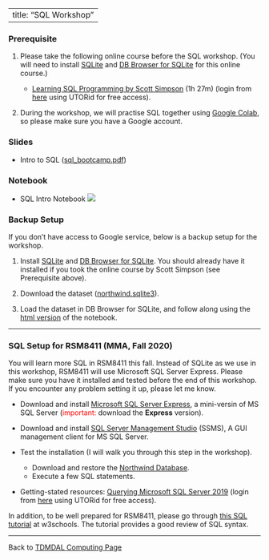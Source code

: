<style>
ol ul {
    margin-bottom: 10px;
}
</style>

---
title: "SQL Workshop"
---

### Prerequisite

1. Please take the following online course before the SQL workshop. (You will need to install [SQLite](https://www.sqlite.org/index.html){target="_blank"} and [DB Browser for SQLite](https://sqlitebrowser.org/){target="_blank"} for this online course.)

    * [Learning SQL Programming by Scott Simpson](https://www.linkedin.com/learning/learning-sql-programming){target="_blank"} (1h 27m) (login from [here](https://onesearch.library.utoronto.ca/linkit/lyndacom-online-courses){target="_blank"} using UTORid for free access).

2. During the workshop, we will practise SQL together using [Google Colab](https://colab.research.google.com/){target="_blank"}, so please make sure you have a Google account.

### Slides

* Intro to SQL ([sql_bootcamp.pdf](sql_bootcamp.pdf))

### Notebook

* SQL Intro Notebook [![](colab-badge.svg)](https://colab.research.google.com/github/tdmdal/mma-sql/blob/master/docs/SQL_Intro_Sqlite.ipynb)

### Backup Setup

If you don't have access to Google service, below is a backup setup for the workshop.

1. Install [SQLite](https://www.sqlite.org/index.html){target="_blank"} and [DB Browser for SQLite](https://sqlitebrowser.org/){target="_blank"}. You should already have it installed if you took the online course by Scott Simpson (see Prerequisite above).

2. Download the dataset ([northwind.sqlite3](data/northwind.sqlite3)).

3. Load the dataset in DB Browser for SQLite, and follow along using the [html version](SQL_Intro_Sqlite.html) of the notebook.

---

### SQL Setup for RSM8411 (MMA, Fall 2020)

You will learn more SQL in RSM8411 this fall. Instead of SQLite as we use in this workshop, RSM8411 will use Microsoft SQL Server Express. Please make sure you have it installed and tested before the end of this workshop. If you encounter any problem setting it up, please let me know.

* Download and install [Microsoft SQL Server Express](https://www.microsoft.com/en-us/sql-server/sql-server-downloads){target="_blank"}, a mini-versin of MS SQL Server (<span style="color: red;">important:</span> download the **Express** version).

* Download and install [SQL Server Management Studio](https://docs.microsoft.com/en-us/sql/ssms/download-sql-server-management-studio-ssms){target="_blank"} (SSMS), A GUI management client for MS SQL Server.

* Test the installation (I will walk you through this step in the workshop).
    * Download and restore the [Northwind Database](northwind.bak).
    * Execute a few SQL statements.

* Getting-stated resources: [Querying Microsoft SQL Server 2019](https://www.linkedin.com/learning/querying-microsoft-sql-server-2019){target="_blank"} (login from [here](https://onesearch.library.utoronto.ca/linkit/lyndacom-online-courses){target="_blank"} using UTORid for free access).

In addition, to be well prepared for RSM8411, please go through [this SQL tutorial](https://www.w3schools.com/sql/){target="_blank"} at w3schools. The tutorial provides a good review of SQL syntax.

---

Back to [TDMDAL Computing Page](https://tdmdal.github.io/)